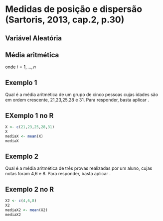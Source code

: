 # Medidas de posição e dispersão (Sartoris, 2013, cap.2, p.30)

## Variável Aleatória

\begin{itemize}
  \item variável aleatória (v.a.) é uma variável que está associada a uma \textit{distribuição de probabilidade}.
  \item O resultado do lançamento de uma dado, que pode ser qualquer número de 1 a 6, está associada a uma probabilidade de $1/6$.
\end{itemize}

## Média aritmética

\begin{equation}\label{eq:eq1}
    \overline{X} = \frac{1}{n} \sum_{i=1}^{n} X_i
\end{equation}
onde $i =1, ...,n$

## Exemplo 1

Qual é a média aritmética de um grupo de cinco pessoas cujas idades são em ordem crescente, 21,23,25,28 e 31. Para responder, basta aplicar \ref{eq:eq1}.

\begin{equation*}
  \overline{X} = \frac{21+23+25+28+31}{5} = 25,6 anos
\end{equation*}

## EXemplo 1 no R

```r
X <- c(21,23,25,28,31)
X
mediaX <- mean(X)
mediaX
```


## Exemplo 2

Qual é a média aritmética de três provas realizadas por um aluno, cujas notas 
foram 4,6 e 8. Para responder, basta aplicar \ref{eq:eq1}.

\begin{equation*}
  \overline{X} = \frac{4+6+8}{3} = 6
\end{equation*}

## Exemplo 2 no R

```r
X2 <- c(4,6,8)
X2
mediaX2 <- mean(X2)
mediaX2
```
